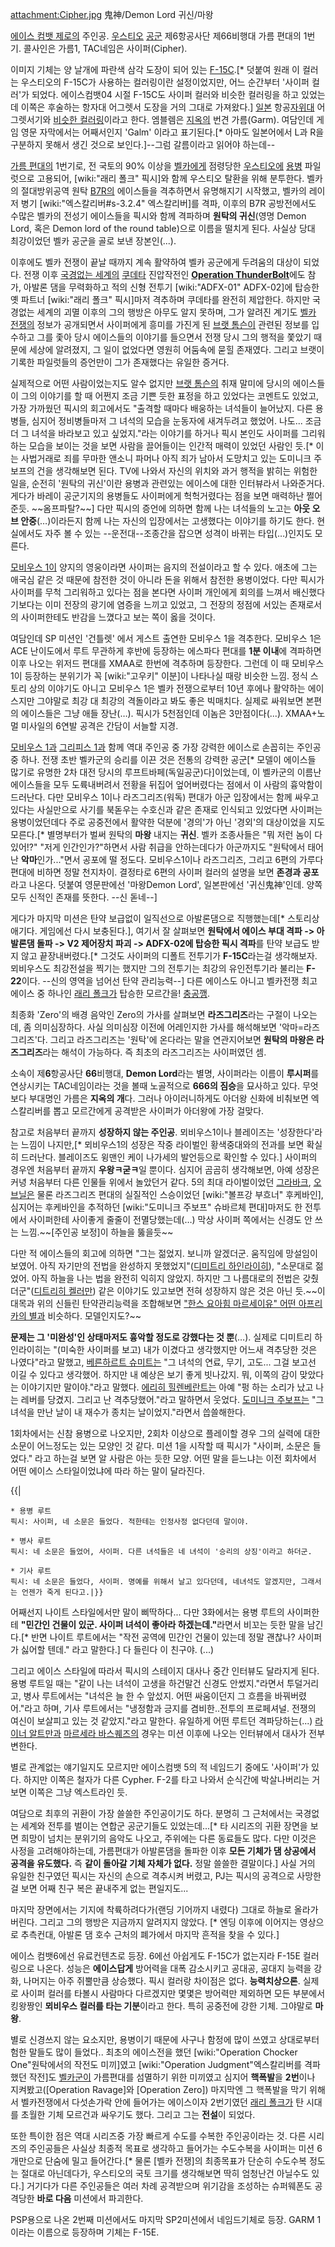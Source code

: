 attachment:Cipher.jpg
鬼神/Demon Lord
귀신/마왕

[[에이스 컴뱃 제로]]의 주인공. [[우스티오]] [[공군]] 제6항공사단 제66비행대 가름 편대의 1번기. 콜사인은 가름1, TAC네임은 사이퍼(Cipher).

이미지 기체는 양 날개에 파란색 삼각 도장이 되어 있는 [[F-15]]C.[* 덧붙여 원래 이 컬러는 우스티오의 F-15C가 사용하는 컬러링이란 설정이었지만, 어느 순간부터 '사이퍼 컬러'가 되었다. 에이스컴뱃04 시절 F-15C도 사이퍼 컬러와 비슷한 컬러링을 하고 있었는데 이쪽은 후술하는 항자대 어그렛서 도장을 거의 그대로 가져왔다.] [[일본]] 항공[[자위대]] 어그렛서기와 [http://www.aircraftresourcecenter.com/Rev4/3801-3900/rev3895-Twobobs-32039/02.jpg 비슷한 컬러링]이라고 한다. 엠블렘은 [[지옥]]의 번견 가름(Garm). 여담인데 게임 영문 자막에서는 어째서인지 'Galm' 이라고 표기된다.[* 아마도 일본어에서 L과 R을 구분하지 못해서 생긴 것으로 보인다.]--그럼 갈름이라고 읽어야 하는데--

[[가름 편대]]의 1번기로, 전 국토의 90% 이상을 [[벨카]]에게 점령당한 [[우스티오]]에 [[용병]] 파일럿으로 고용되어, [wiki:"래리 폴크" 픽시]와 함께 우스티오 탈환을 위해 분투한다. 벨카의 절대방위공역 원탁 [[B7R]]의 에이스들을 격추하면서 유명해지기 시작했고, 벨카의 레이저 병기 [wiki:"엑스칼리버#s-3.2.4" 엑스칼리버]를 격파, 이후의 B7R 공방전에서도 수많은 벨카의 전성기 에이스들을 픽시와 함께 격파하며 '''원탁의 귀신'''(영명 Demon Lord, 혹은 Demon lord of the round table)으로 이름을 떨치게 된다. 사실상 당대 최강이었던 벨카 공군을 골로 보낸 장본인(...).

이후에도 벨카 전쟁이 끝날 때까지 계속 활약하여 벨카 공군에게 두려움의 대상이 되었다. 전쟁 이후 [[국경없는 세계]]의 [[쿠데타]] 진압작전인 '''[[Operation ThunderBolt]]'''에도 참가, 아발론 댐을 무력화하고 적의 신형 전투기 [wiki:"ADFX-01" ADFX-02]에 탑승한 옛 파트너 [wiki:"래리 폴크" 픽시]마저 격추하며 쿠데타를 완전히 제압한다. 하지만 국경없는 세계의 괴멸 이후의 그의 행방은 아무도 알지 못하며, 그가 알려진 계기도 [[벨카 전쟁]]의 정보가 공개되면서 사이퍼에게 흥미를 가진게 된 [[브랫 톰슨]]이 관련된 정보를 입수하고 그를 좇아 당시 에이스들의 이야기를 들으면서 전쟁 당시 그의 행적을 쫓았기 때문에 세상에 알려졌지, 그 일이 없었다면 영원히 어둠속에 묻힐 존재였다. 그리고 브랫이 기록한 파일럿들의 증언만이 그가 존재했다는 유일한 증거다.

실제적으로 어떤 사람이었는지도 알수 없지만 [[브랫 톰슨]]의 취재 말미에 당시의 에이스들이 그의 이야기를 할 때 어쩐지 조금 기쁜 듯한 표정을 하고 있었다는 코멘트도 있었고, 가장 가까웠던 픽시의 회고에서도 "출격할 때마다 배웅하는 녀석들이 늘어났지. 다른 용병들, 심지어 정비병들마저 그 녀석의 모습을 눈동자에 새겨두려고 했었어. 나도... 조금 더 그 녀석을 바라보고 있고 싶었지."라는 이야기를 하거나 픽시 본인도 사이퍼를 그리워하는 모습을 보이는 것을 보면 사람을 끌어들이는 인간적 매력이 있었던 사람인 듯.[* 이는 사법거래로 죄를 무마한 앤소니 파머나 아직 죄가 남아서 도망치고 있는 도미니크 주보프의 건을 생각해보면 된다. TV에 나와서 자신의 위치와 과거 행적을 밝히는 위험한 일을, 순전히 '원탁의 귀신'이란 용병과 관련있는 에이스에 대한 인터뷰라서 나와준거다. 게다가 바레이 공군기지의 용병들도 사이퍼에게 헉헉거렸다는 점을 보면 매력하난 쩔어준듯. ~~옴프파탈?~~] 다만 픽시의 증언에 의하면 함께 나는 녀석들의 노고는 '''아웃 오브 안중'''(…)이라든지 함께 나는 자신의 입장에서는 고생했다는 이야기를 하기도 한다. 현실에서도 자주 볼 수 있는 --운전대--조종간을 잡으면 성격이 바뀌는 타입(…)인지도 모른다.

[[모비우스 1]]이 양지의 영웅이라면 사이퍼는 음지의 전설이라고 할 수 있다. 애초에 그는 애국심 같은 것 때문에 참전한 것이 아니라 돈을 위해서 참전한 용병이었다. 다만 픽시가 사이퍼를 무척 그리워하고 있다는 점을 본다면 사이퍼 개인에게 회의를 느껴서 배신했다기보다는 이미 전장의 광기에 염증을 느끼고 있었고, 그 전장의 정점에 서있는 존재로서의 사이퍼한테도 반감을 느꼈다고 보는 쪽이 옳을 것이다.

여담인데 SP 미션인 '건틀렛' 에서 게스트 출연한 모비우스 1을 격추한다. 모비우스 1은 ACE 난이도에서 루트 무관하게 후반에 등장하는 에스파다 편대를 '''1분 이내'''에 격파하면 이후 나오는 위저드 편대를 XMAA로 한번에 격추하며 등장한다. 그런데 이 때 모비우스 1이 등장하는 분위기가 꼭 [wiki:"고우키" 이분]이 나타나실 때랑 비슷한 느낌. 정식 스토리 상의 이야기도 아니고 모비우스 1은 벨카 전쟁으로부터 10년 후에나 활약하는 에이스지만 그야말로 최강 대 최강의 격돌이라고 봐도 좋은 빅매치다. 실제로 싸워보면 본편의 에이스들은 그냥 애들 장난(…). 픽시가 5천점인데 이놈은 3만점이다(...). XMAA+노멀 미사일의 6연발 공격은 간담이 서늘할 지경.

[[모비우스 1]]과 [[그리피스 1]]과 함께 역대 주인공 중 가장 강력한 에이스로 손꼽히는 주인공 중 하나. 전쟁 초반 벨카군의 승리를 이끈 것은 전통의 강력한 공군[* 모델이 에이스들 많기로 유명한 2차 대전 당시의 루프트바페(독일공군)다]이었는데, 이 벨카군의 이름난 에이스들을 모두 도륙내버려서 전황을 뒤집어 엎어버렸다는 점에서 이 사람의 흉악함이 드러난다. 다만 모비우스 1이나 라즈그리즈(워독) 편대가 아군 입장에서는 함께 싸우고 있다는 사실만으로 사기를 북돋우는 수호신과 같은 존재로 인식되고 있었다면 사이퍼는 용병이었던데다 주로 공중전에서 활약한 덕분에 '경의'가 아닌 '경외'의 대상이었을 지도 모른다.[* 별명부터가 벌써 원탁의 '''마왕''' 내지는 '''귀신'''. 벨카 조종사들은 "뭐 저런 놈이 다 있어!?" "저게 인간인가?"하면서 사람 취급을 안하는데다가 아군까지도 "원탁에서 태어난 '''악마'''인가..."면서 공포에 떨 정도다. 모비우스1이나 라즈그리즈, 그리고 6편의 가루다 편대에 비하면 정말 천지차이. 결정타로 6편의 사이퍼 컬러의 설명을 보면 '''존경과 공포'''라고 나온다. 덧붙여 영문판에선 '마왕Demon Lord', 일본판에선 '귀신鬼神'인데. 양쪽 모두 신적인 존재를 뜻한다. --신 돋네--]

게다가 마지막 미션은 탄약 보급없이 일직선으로 아발론댐으로 직행했는데[* 스토리상 애기다. 게임에선 다시 보충된다.], 여기서 잘 살펴보면 '''원탁에서 에이스 부대 격파 -> 아발론댐 돌파 -> V2 제어장치 파괴 -> ADFX-02에 탑승한 픽시 격파'''를 탄약 보급도 받지 않고 끝장내버렸다.[* 그것도 사이퍼의 디폴트 전투기가 '''F-15C'''라는걸 생각해보자. 뫼비우스도 최강전설을 찍기는 했지만 그의 전투기는 최강의 유인전투기라 불리는 '''F-22'''이다. --신의 영역을 넘어선 탄약 관리능력--] 다른 에이스도 아니고 벨카전쟁 최고 에이스 중 하나인 [[래리 폴크]]가 탑승한 모르간을! [[충공깽]].

최종화 'Zero'의 배경 음악인 Zero의 가사를 살펴보면 '''라즈그리즈'''라는 구절이 나오는데, 좀 의미심장하다. 사실 의미심장 이전에 어레인지한 가사를 해석해보면 '악마=라즈그리즈'다. 그리고 라즈그리즈는 '원탁'에 온다라는 말을 연관지어보면 '''원탁의 마왕은 라즈그리즈'''라는 해석이 가능하다. 즉 최초의 라즈그리즈는 사이퍼였던 셈.

소속이 제'''6'''항공사단 '''66'''비행대, '''Demon Lord'''라는 별명, 사이퍼라는 이름이 '''루시퍼'''를 연상시키는 TAC네임이라는 것을 볼때 노골적으로 '''666의 짐승'''을 묘사하고 있다. 무엇보다 부대명인 가름은 '''지옥의 개'''다. 그러나 아이러니하게도 아더왕 신화에 비춰보면 엑스칼리버를 뽑고 모르간에게 공격받은 사이퍼가 아더왕에 가장 걸맞다.

참고로 처음부터 끝까지 '''성장하지 않는 주인공'''. 뫼비우스1이나 블레이즈는 '성장한다'라는 느낌이 나지만,[* 뫼비우스1의 성장은 작중 라이벌인 황색중대와의 전과를 보면 확실히 드러난다. 블레이즈도 윙맨인 케이 나가세의 발언등으로 확인할 수 있다.] 사이퍼의 경우엔 처음부터 끝까지 '''우왕ㅋ굳ㅋ'''일 뿐이다. 심지어 곰곰히 생각해보면, 아예 성장은 커녕 처음부터 다른 인물들 위에서 놀았던거 같다. 5의 최대 라이벌이었던 [[그라바크]], [[오브닐]]은 물론 라즈그리즈 편대의 실질적인 스승이었던 [wiki:"볼프강 부흐너" 후케바인], 심지어는 후케바인을 추적하던 [wiki:"도미니크 주보프" 슈바르체 편대]마저도 한 전투에서 사이퍼한테 사이좋게 줄줄이 전멸당했는데(…) 막상 사이퍼 쪽에서는 신경도 안 쓰는 느낌.~~[주인공 보정]이 하늘을 뚫을듯~~

다만 적 에이스들의 회고에 의하면 "그는 젊었지. 보니까 알겠더군. 움직임에 망설임이 보였어. 아직 자기만의 전법을 완성하지 못했었지"([[디미트리 하인라이히]]), "소문대로 젊었어. 아직 하늘을 나는 법을 완전히 익히지 않았지. 하지만 그 나름대로의 전법은 갖췄더군"([[디트리히 켈러만]]) 같은 이야기도 있고보면 전혀 성장하지 않은 것은 아닌 듯.~~이 대목과 위의 신들린 탄약관리능력을 조합해보면 [["한스 요아힘 마르세이유" 어떤 아프리카의 별]]과 비슷하다. 모델인지도?~~ 

'''문제는 그 '미완성'인 상태마저도 흉악할 정도로 강했다는 것 뿐'''(…). 실제로 디미트리 하인라이히는 "(미숙한 사이퍼를 보고) 내가 이겼다고 생각했지만 어느새 격추당한 것은 나였다"라고 말했고, [[베른하르트 슈미트]]는 "그 녀석의 연료, 무기, 고도... 그걸 보고선 이길 수 있다고 생각했어. 하지만 내 예상은 보기 좋게 빗나갔지. 뭐, 이쪽의 감이 맞았다는 이야기지만 말이야."라고 말했다. [[에리히 힐렌베란트]]는 아예 "펑 하는 소리가 났고 나는 레버를 당겼지. 그리고 난 격추당했어."라고 말하면서 웃었다. [[도미니크 주보프]]는 "그 녀석을 만난 날이 내 재수가 종치는 날이었지."라면서 씁쓸해한다.

1회차에서는 신참 용병으로 나오지만, 2회차 이상으로 플레이할 경우 그의 실력에 대한 소문이 어느정도는 있는 모양인 것 같다. 미션 1을 시작할 때 픽시가 "사이퍼, 소문은 들었다." 라고 하는걸 보면 알 사람은 아는 듯한 모양. 어떤 말을 듣느냐는 이전 회차에서 어떤 에이스 스타일이었냐에 따라 하는 말이 달라진다.

{{|
 * 용병 루트
 픽시: 사이퍼, 네 소문은 들었다. 적한테는 인정사정 없다던데 말이야.

 * 병사 루트 
 픽시: 네 소문은 들었어, 사이퍼. 다른 녀석들은 네 녀석이 '승리의 상징'이라고 하더군.

 * 기사 루트
 픽시: 네 소문은 들었다, 사이퍼. 명예를 위해서 날고 있다던데, 네녀석도 알겠지만, 그래서는 언젠가 죽게 된다고.|}}

어째선지 나이트 스타일에서만 말이 삐딱하다... 다만 3화에서는 용병 루트의 사이퍼한테 '''"민간인 건물이 있군. 사이퍼 녀석이 좋아라 하겠는데."'''라면서 비꼬는 듯한 말을 남긴다.[* 반면 나이트 루트에서는 "작전 공역에 민간인 건물이 있는데 정말 괜찮나? 사이퍼가 싫어할 텐데." 라고 말한다.] 다 들린다 이 친구야. (...) 

그리고 에이스 스타일에 따라서 픽시의 스테이지 대사나 중간 인터뷰도 달라지게 된다. 용병 루트일 때는 "같이 나는 녀석이 고생을 하건말건 신경도 안썼지."라면서 투덜거리고, 병사 루트에서는 "녀석은 늘 한 수 앞섰지. 어떤 싸움이던지 그 흐름을 바꿔버렸어."라고 하며, 기사 루트에서는 "냉정함과 긍지를 겸비한..전투의 프로페셔널. 전쟁의 여신이 보살피고 있는 것 같았지."라고 말한다. 유일하게 어떤 루트던 격파당하는(...) [[라이너 알트만]]과 [[마르세라 바스퀘즈]]의 경우는 미션 이후에 나오는 인터뷰에서 대사가 전부 변한다.

별로 관계없는 얘기일지도 모르지만 에이스컴뱃 5의 적 네임드기 중에도 '사이퍼'가 있다. 하지만 이쪽은 철자가 다른 Cypher. F-2를 타고 나와서 순식간에 박살나버리는 거 보면 이쪽은 그냥 엑스트라인 듯.

여담으로 최후의 귀환이 가장 쓸쓸한 주인공이기도 하다. 분명히 그 근처에서는 국경없는 세계와 전투를 벌이는 연합군 공군기들도 있었는데...[* 타 시리즈의 귀환 장면을 보면 희망이 넘치는 분위기의 음악도 나오고, 주위에는 다른 동료들도 많다. 다만 이것은 사정을 고려해야하는데, 가름편대가 아발론댐을 돌파한 이후 '''모든 기체가 댐 상공에서 공격을 유도했다.''' 즉 '''같이 돌아갈 기체 자체가 없다.''' 정말 쓸쓸한 결말이다.] 사실 거의 유일한 친구였던 픽시는 자신의 손으로 격추시켜 버렸고, PJ는 픽시의 공격으로 사망한 걸 보면 어째 친구 복은 끝내주게 없는 편일지도...

마지막 장면에서는 기지에 착륙하려다가(랜딩 기어까지 내렸다) 그대로 하늘로 올라가버린다. 그리고 그의 행방은 지금까지 알려지지 않았다. [* 엔딩 이후에 이어지는 영상으로 추측컨대, 아발론 댐 호수 근처의 폐가에서 마지막 흔적을 찾을 수 있다.]

에이스 컴뱃6에선 유료컨텐츠로 등장. 6에선 아쉽게도 F-15C가 없는지라 F-15E 컬러링으로 나온다. 성능은 '''에이스답게''' 방어력을 대폭 감소시키고 공대공, 공대지 능력을 강화, 나머지는 아주 쥐뿔만큼 상승했다. 픽시 컬러랑 차이점은 없다. '''능력치상으론'''. 실제로 사이퍼 컬러를 타볼시 사람마다 다르겠지만 몇몇은 방어력만 제외하면 모든 부분에서 킹왕짱인 '''뫼비우스 컬러를 타는 기분'''이라고 한다. 특히 공중전에 강한 기체. 그야말로 '''마왕'''.

별로 신경쓰지 않는 요소지만, 용병이기 때문에 사구나 함정에 많이 쓰였고 상대로부터 험한 말들도 많이 들었다.. 최초의 에이스전을 했던 [wiki:"Operation Chocker One"원탁에서의 작전도 미끼]였고 [wiki:"Operation Judgment"엑스칼리버를 격파했던 작전]도 [[벨카]]군이 가름편대를 섬멸하기 위한 미끼였고 심지어 '''핵폭발'''을 '''2번'''이나 지켜봤고([Operation Ravage]와 [Operation Zero]) 마지막엔 그 핵폭발을 막기 위해서 벨카전쟁에서 다섯손가락 안에 들어가는 에이스이자 2번기였던 [[래리 폴크]]가 탄 시대를 초월한 기체 모르건과 싸우기도 했다. 그리고 그는 '''전설'''이 되었다.

또한 특이한 점은 역대 시리즈중 가장 빠르게 수도를 수복한 주인공이라는 것. 다른 시리즈의 주인공들은 사실상 최종적 목표로 생각하고 들어가는 수도수복을 사이퍼는 미션 6개만으로 단숨에 밀고 들어간다.[* 물론 [벨카 전쟁]의 최종목표가 단순히 수도수복 정도는 절대로 아닌데다가, 우스티오의 국토 크기를 생각해보면 딱히 엄청난건 아닐수도 있다.] 거기다가 다른 주인공들은 여러 차례 공격받으며 위기감을 조성하는 슈퍼웨폰도 공격당한 '''바로 다음''' 미션에서 파괴한다.

PSP용으로 나온 2번째 미션에서도 마지막 SP2미션에서 네임드기체로 등장. GARM 1이라는 이름으로 등장하며 기체는 F-15E.

